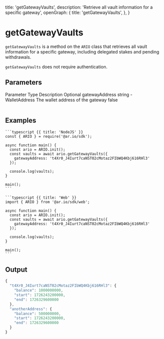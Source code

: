
  title: 'getGatewayVaults',
  description: 'Retrieve all vault information for a specific gateway',
  openGraph: {
    title: 'getGatewayVaults',
  },
}

<HeroPattern />

# getGatewayVaults

`getGatewayVaults` is a method on the `ARIO` class that retrieves all vault information for a specific gateway, including delegated stakes and pending withdrawals.

`getGatewayVaults` does not require authentication.

## Parameters

<Table>
  <Table.Head>
    <Table.Row>
      <Table.Header>Parameter</Table.Header>
      <Table.Header>Type</Table.Header>
      <Table.Header>Description</Table.Header>
      <Table.Header>Optional</Table.Header>
    </Table.Row>
  </Table.Head>
  <Table.Body>
    <Table.Row>
      <Table.Cell className="font-semibold">gatewayAddress</Table.Cell>
      <Table.Cell>string - WalletAddress</Table.Cell>
      <Table.Cell>The wallet address of the gateway</Table.Cell>
      <Table.Cell>false</Table.Cell>
    </Table.Row>
  </Table.Body>
</Table>

## Examples

<CodeGroup title="getGatewayVaults">

    ```typescript {{ title: 'NodeJS' }}
    const { ARIO } = require('@ar.io/sdk');

    async function main() {
      const ario = ARIO.init();
      const vaults = await ario.getGatewayVaults({
        gatewayAddress: 't4Xr0_J4Iurt7caNST02cMotaz2FIbWQ4Kbj616RHl3'
      });

      console.log(vaults);
    }

    main();
    ```

    ```typescript {{ title: 'Web' }}
    import { ARIO } from '@ar.io/sdk/web';

    async function main() {
      const ario = ARIO.init();
      const vaults = await ario.getGatewayVaults({
        gatewayAddress: 't4Xr0_J4Iurt7caNST02cMotaz2FIbWQ4Kbj616RHl3'
      });

      console.log(vaults);
    }

    main();
    ```

</CodeGroup>

## Output

```js
{
  "t4Xr0_J4Iurt7caNST02cMotaz2FIbWQ4Kbj616RHl3": {
    "balance": 1000000000,
    "start": 1726243200000,
    "end": 1726329600000
  },
  "anotherAddress": {
    "balance": 500000000,
    "start": 1726243200000,
    "end": 1726329600000
  }
}
```
